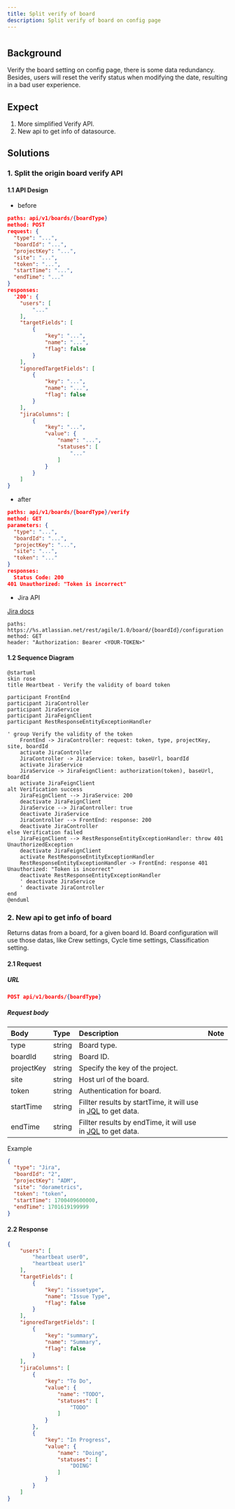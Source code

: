 ```yaml
---
title: Split verify of board
description: Split verify of board on config page
---
```


#

## Background

Verify the board setting on config page, there is some data redundancy. Besides, users will reset the verify status when modifying the date, resulting in a bad user experience.

## Expect

 1. More simplified Verify API. 
 2. New api to get info of datasource.

## Solutions

### 1. Split the origin board verify API

#### 1.1 API Design

- before
```json
paths: api/v1/boards/{boardType}
method: POST
request: {
  "type": "...",
  "boardId": "...",
  "projectKey": "...",
  "site": "...",
  "token": "...",
  "startTime": "...",
  "endTime": "..."
}
responses:
  '200': {
    "users": [
        "..."
    ],
    "targetFields": [
        {
            "key": "...",
            "name": "...",
            "flag": false
        }
    ],
    "ignoredTargetFields": [
        {
            "key": "...",
            "name": "...",
            "flag": false
        }
    ],
    "jiraColumns": [
        {
            "key": "...",
            "value": {
                "name": "...",
                "statuses": [
                    "..."
                ]
            }
        }
    ]
}
```

- after
```json
paths: api/v1/boards/{boardType}/verify
method: GET
parameters: {
  "type": "...",
  "boardId": "...",
  "projectKey": "...",
  "site": "...",
  "token": "..."
}
responses:
  Status Code: 200
401 Unauthorized: "Token is incorrect"
```

- Jira API

[Jira docs](https://docs.atlassian.com/jira-software/REST/7.0.4/#agile/1.0/board-getConfiguration)

```
paths: https://%s.atlassian.net/rest/agile/1.0/board/{boardId}/configuration
method: GET
header: "Authorization: Bearer <YOUR-TOKEN>"
```

#### 1.2 Sequence Diagram

```plantuml
@startuml
skin rose
title Heartbeat - Verify the validity of board token

participant FrontEnd
participant JiraController
participant JiraService
participant JiraFeignClient
participant RestResponseEntityExceptionHandler

' group Verify the validity of the token
    FrontEnd -> JiraController: request: token, type, projectKey, site, boardId
    activate JiraController
    JiraController -> JiraService: token, baseUrl, boardId
    activate JiraService
    JiraService -> JiraFeignClient: authorization(token), baseUrl, boardId
    activate JiraFeignClient
alt Verification success
    JiraFeignClient --> JiraService: 200
    deactivate JiraFeignClient
    JiraService --> JiraController: true
    deactivate JiraService
    JiraController --> FrontEnd: response: 200
    deactivate JiraController
else Verification failed
    JiraFeignClient --> RestResponseEntityExceptionHandler: throw 401 UnauthorizedException
    deactivate JiraFeignClient
    activate RestResponseEntityExceptionHandler
    RestResponseEntityExceptionHandler -> FrontEnd: response 401 Unauthorized: "Token is incorrect"
    deactivate RestResponseEntityExceptionHandler
    ' deactivate JiraService
    ' deactivate JiraController
end
@enduml
```

### 2. New api to get info of board

Returns datas from a board, for a given board Id. Board configuration will use those datas, like Crew settings, Cycle time settings, Classification setting.

#### 2.1 Request

##### URL
```json
POST api/v1/boards/{boardType}
```

##### Request body


| Body                      | Type                                                                                                          | Description                                                                       | Note |
| :------------------------ | :------------------------------------------------------------------------------------------------------------ | :-------------------------------------------------------------------------------- | :--- |
| type                      | string                                                                                                        | Board type.                                                                       |      |
| boardId                   | string                                                                                                        | Board ID.                                                                         |      |
| projectKey                | string                                                                                                        | Specify the key of the project.                                                   |      |
| site                      | string                                                                                                        | Host url of the board.                                                            |      |
| token                     | string                                                                                                        | Authentication for board.                                                         |      |
| startTime                 | string                                                                                                        | Fillter results by startTime, it will use in [JQL](https://docs.atlassian.com/jira-software/REST/7.0.4/#agile/1.0/board-getConfiguration:~:text=Get%20issues%20for%20board) to get data.                                |      |
| endTime                   | string                                                                                                        | Fillter results by endTime, it will use in [JQL](https://docs.atlassian.com/jira-software/REST/7.0.4/#agile/1.0/board-getConfiguration:~:text=Get%20issues%20for%20board) to get data.                                 |      |

Example
```json
{
  "type": "Jira",
  "boardId": "2",
  "projectKey": "ADM",
  "site": "dorametrics",
  "token": "token",
  "startTime": 1700409600000,
  "endTime": 1701619199999
}
```

#### 2.2 Response
```json
{
    "users": [
        "heartbeat user0",
        "heartbeat user1"
    ],
    "targetFields": [
        {
            "key": "issuetype",
            "name": "Issue Type",
            "flag": false
        }
    ],
    "ignoredTargetFields": [
        {
            "key": "summary",
            "name": "Summary",
            "flag": false
        }
    ],
    "jiraColumns": [
        {
            "key": "To Do",
            "value": {
                "name": "TODO",
                "statuses": [
                    "TODO"
                ]
            }
        },
        {
            "key": "In Progress",
            "value": {
                "name": "Doing",
                "statuses": [
                    "DOING"
                ]
            }
        }
    ]
}
```
